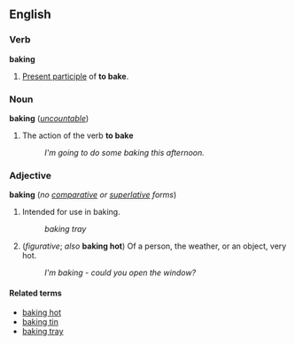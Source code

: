 ==English==
===Verb===
'''baking'''

#[[Present participle]] of '''to bake'''.

===Noun===
'''baking''' (''[[uncountable]]'')

#The action of the verb '''to bake'''
#:''I'm going to do some baking this afternoon.''

===Adjective===
'''baking''' (''no [[comparative]] or [[superlative]] forms'')

#Intended for use in baking.
#:''baking tray''
#(''figurative''; ''also'' '''baking hot''') Of a person, the weather, or an object, very hot. <!--or is this actually the verb?-->
#:''I'm baking - could you open the window?''

====Related terms====
*[[baking hot]]
*[[baking tin]]
*[[baking tray]]